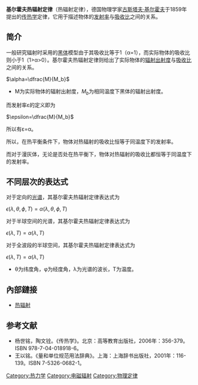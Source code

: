 {{noteTA
|G1=物理學
|T=zh:基尔霍夫热辐射定律;zh-hans:基尔霍夫热辐射定律;zh-hk:基爾霍夫熱輻射定律;zh-sg:基尔霍夫热辐射定律;zh-tw:克希荷夫熱輻射定律;
|dt=大陆：基尔霍夫热辐射定律；香港：基爾霍夫熱輻射定律；台灣：克希荷夫熱輻射定律；马新：基尔霍夫热辐射定律；
|1=zh:基爾霍夫;zh-hans:基尔霍夫;zh-hk:基爾霍夫;zh-sg:基尔霍夫;zh-tw:克希荷夫;
|d1=大陆：基尔霍夫；香港：基爾霍夫；台灣：克希荷夫；马新：基尔霍夫；
}}
{{Otheruses|subject='''基爾霍夫热辐射定律'''|other=其他由[[古斯塔夫·基爾霍夫|古斯塔夫·基爾霍夫]]所命名的[[定律|定律]]|基爾霍夫定律}}

'''基尔霍夫热辐射定律'''（{{lang|de|Kirchhoff}}热辐射定律），德国物理学家[[古斯塔夫·基尔霍夫|古斯塔夫·基尔霍夫]]于1859年提出的[[传热|传热学]]定律，它用于描述物体的[[发射率|发射率]]与[[吸收比|吸收比]]之间的关系。

==简介==
一般研究辐射时采用的[[黑体_(物理学)|黑体]]模型由于其吸收比等于1（α=1），而实际物体的吸收比则小于1（1>α>0）。基尔霍夫热辐射定律则给出了实际物体的[[辐射出射度|辐射出射度]]与[[吸收比|吸收比]]之间的关系。

<math>\alpha=\dfrac{M}{M_b}</math>

*M为实际物体的辐射出射度，<math>M_b</math>为相同温度下黑体的辐射出射度。


而发射率ε的定义即为

<math>\epsilon=\dfrac{M}{M_b}</math>

所以有ε=α。

所以，在热平衡条件下，物体对热辐射的吸收比恒等于同温度下的发射率。

而对于漫灰体，无论是否处在热平衡下，物体对热辐射的吸收比都恒等于同温度下的发射率。



==不同层次的表达式==
对于定向的[[光谱|光谱]]，其基尔霍夫热辐射定律表达式为

<math>\epsilon(\lambda,\theta,\phi,T)=\alpha(\lambda,\theta,\phi,T)</math>


对于半球空间的光谱，其基尔霍夫热辐射定律表达式为

<math>\epsilon(\lambda,T)=\alpha(\lambda,T)</math>


对于全波段的半球空间，其基尔霍夫热辐射定律表达式为

<math>\epsilon(\lambda,T)=\alpha(\lambda,T)</math>

*θ为纬度角，φ为经度角，λ为光谱的波长，T为温度。

==內部鏈接==
*[[热辐射|热辐射]]

==参考文献==
*杨世铭，陶文铨。《传热学》。北京：高等教育出版社，2006年：356-379。ISBN 978-7-04-018918-6。
*王以铭。《量和单位规范用法辞典》。上海：上海辞书出版社，2001年：116-139。ISBN 7-5326-0682-1。


[[Category:热力学|Category:热力学]]
[[Category:电磁辐射|Category:电磁辐射]]
[[Category:物理定律|Category:物理定律]]